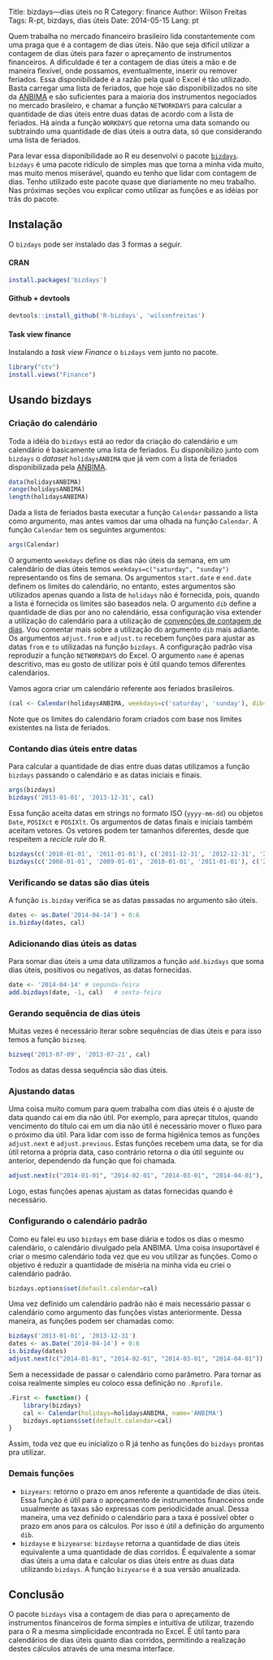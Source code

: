 Title: bizdays—dias úteis no R
Category: finance
Author: Wilson Freitas
Tags: R-pt, bizdays, dias úteis
Date: 2014-05-15
Lang: pt

[bizdays]: https://github.com/wilsonfreitas/R-bizdays "bizdays package"
[anbima]: http://www.anbima.com.br "ANBIMA"

Quem trabalha no mercado financeiro brasileiro lida constantemente com uma praga que é a contagem de dias úteis.
Não que seja difícil utilizar a contagem de dias úteis para fazer o apreçamento de instrumentos financeiros.
A dificuldade é ter a contagem de dias úteis a mão e de maneira flexível, onde possamos, eventualmente, inserir ou remover feriados.
Essa disponibilidade é a razão pela qual o Excel é tão utilizado.
Basta carregar uma lista de feriados, que hoje são disponibilizados no site da [ANBIMA][anbima] e são suficientes para a maioria dos instrumentos negociados no mercado brasileiro, e chamar a função `NETWORKDAYS` para calcular a quantidade de dias úteis entre duas datas de acordo com a lista de feriados.
Há ainda a função `WORKDAYS` que retorna uma data somando ou subtraindo uma quantidade de dias úteis a outra data, só que considerando uma lista de feriados.

Para levar essa disponibilidade ao R eu desenvolvi o pacote [`bizdays`][bizdays].
`bizdays` é uma pacote ridículo de simples mas que torna a minha vida muito, mas muito menos miserável, quando eu tenho que lidar com contagem de dias.
Tenho utilizado este pacote quase que diariamente no meu trabalho.
Nas próximas seções vou explicar como utilizar as funções e as idéias por trás do pacote.

## Instalação

O `bizdays` pode ser instalado das 3 formas a seguir.

#### CRAN

```r
install.packages('bizdays')
```

#### Github + devtools

```r
devtools::install_github('R-bizdays', 'wilsonfreitas')
```

#### Task view finance

Instalando a *task view Finance* o `bizdays` vem junto no pacote.

```r
library("ctv")
install.views("Finance")
```

## Usando bizdays

### Criação do calendário

Toda a idéia do `bizdays` está ao redor da criação do calendário e um calendário é basicamente uma lista de feriados.
Eu disponibilizo junto com `bizdays` o *dataset* `holidaysANBIMA` que já vem com a lista de feriados disponibilizada pela [ANBIMA][anbima].

```r
data(holidaysANBIMA)
range(holidaysANBIMA)
length(holidaysANBIMA)
```

Dada a lista de feriados basta executar a função `Calendar` passando a lista como argumento, mas antes vamos dar uma olhada na função `Calendar`.
A função `Calendar` tem os seguintes argumentos:

```r
args(Calendar)
```

O argumento `weekdays` define os dias não úteis da semana, em um calendário de dias úteis temos `weekdays=c("saturday", "sunday")` representando os fins de semana.
Os argumentos `start.date` e `end.date` definem os limites do calendário, no entanto, estes argumentos são utilizados apenas quando a lista de `holidays` não é fornecida, pois, quando a lista é fornecida os limites são baseados nela.
O argumento `dib` define a quantidade de dias por ano no calendário, essa configuração visa extender a utilização do calendário para a utilização de [convenções de contagem de dias](http://en.wikipedia.org/wiki/Day_count_convention).
Vou comentar mais sobre a utilização do argumento `dib` mais adiante.
Os argumentos `adjust.from` e `adjust.to` recebem funções para ajustar as datas `from` e `to` utilizadas na função `bizdays`.
A configuração padrão visa reproduzir a função `NETWORKDAYS` do Excel.
O argumento `name` é apenas descritivo, mas eu gosto de utilizar pois é útil quando temos diferentes calendários.

Vamos agora criar um calendário referente aos feriados brasileiros.

```r
(cal <- Calendar(holidaysANBIMA, weekdays=c('saturday', 'sunday'), dib=252, name='ANBIMA'))
```

Note que os limites do calendário foram criados com base nos limites existentes na lista de feriados.

### Contando dias úteis entre datas

Para calcular a quantidade de dias entre duas datas utilizamos a função `bizdays` passando o calendário e as datas iniciais e finais.

```r
args(bizdays)
bizdays('2013-01-01', '2013-12-31', cal)
```

Essa função aceita datas em strings no formato ISO (`yyyy-mm-dd`) ou objetos `Date`, `POSIXct` e `POSIXlt`.
Os argumentos de datas finais e iniciais também aceitam vetores.
Os vetores podem ter tamanhos diferentes, desde que respeitem a *recicle rule* do R.

```r
bizdays(c('2010-01-01', '2011-01-01'), c('2011-12-31', '2012-12-31', '2013-12-31', '2014-12-31'), cal)
bizdays(c('2008-01-01', '2009-01-01', '2010-01-01', '2011-01-01'), c('2011-12-31', '2012-12-31'), cal)
```

### Verificando se datas são dias úteis

A função `is.bizday` verifica se as datas passadas no argumento são úteis.

```r
dates <- as.Date('2014-04-14') + 0:6
is.bizday(dates, cal)
```

### Adicionando dias úteis as datas

Para somar dias úteis a uma data utilizamos a função `add.bizdays` que soma dias úteis, positivos ou negativos, as datas fornecidas.

```r
date <- '2014-04-14' # segunda-feira
add.bizdays(date, -1, cal)   # sexta-feira
```

### Gerando sequência de dias úteis

Muitas vezes é necessário iterar sobre sequências de dias úteis e para isso temos a função `bizseq`.

```r
bizseq('2013-07-09', '2013-07-21', cal)
```

Todos as datas dessa sequência são dias úteis.

### Ajustando datas

Uma coisa muito comum para quem trabalha com dias úteis é o ajuste de data quando cai em dia não útil.
Por exemplo, para apreçar títulos, quando vencimento do título cai em um dia não útil é necessário mover o fluxo para o próximo dia útil.
Para lidar com isso de forma higiênica temos as funções `adjust.next` e `adjust.previous`.
Estas funções recebem uma data, se for dia útil retorna a própria data, caso contrário retorna o dia útil seguinte ou anterior, dependendo da função que foi chamada.

```r
adjust.next(c("2014-01-01", "2014-02-01", "2014-03-01", "2014-04-01"), cal)
```

Logo, estas funções apenas ajustam as datas fornecidas quando é necessário.

### Configurando o calendário padrão

Como eu falei eu uso `bizdays` em base diária e todos os dias o mesmo calendário, o calendário divulgado pela ANBIMA.
Uma coisa insuportável é criar o mesmo calendário toda vez que eu vou utilizar as funções.
Como o objetivo é reduzir a quantidade de miséria na minha vida eu criei o calendário padrão.

```r
bizdays.options$set(default.calendar=cal)
```

Uma vez definido um calendário padrão não é mais necessário passar o calendário como argumento das funções vistas anteriormente.
Dessa maneira, as funções podem ser chamadas como:

```r
bizdays('2013-01-01', '2013-12-31')
dates <- as.Date('2014-04-14') + 0:6
is.bizday(dates)
adjust.next(c("2014-01-01", "2014-02-01", "2014-03-01", "2014-04-01"))
```
Sem a necessidade de passar o calendário como parâmetro.
Para tornar as coisa realmente simples eu coloco essa definição no `.Rprofile`.

```r
.First <- function() {
	library(bizdays)
	cal <- Calendar(holidays=holidaysANBIMA, name='ANBIMA')
	bizdays.options$set(default.calendar=cal)
}
```

Assim, toda vez que eu inicializo o R já tenho as funções do `bizdays` prontas pra utilizar.

### Demais funções

- `bizyears`: retorno o prazo em anos referente a quantidade de dias úteis. Essa função é útil para o apreçamento de instrumentos financeiros onde usualmente as taxas são expressas com periodicidade anual. Dessa maneira, uma vez definido o calendário para a taxa é possível obter o prazo em anos para os cálculos. Por isso é útil a definição do argumento `dib`.
- `bizdayse` e `bizyearse`: `bizdayse` retorna a quantidade de dias úteis equivalente a uma quantidade de dias corridos. É equivalente a somar dias úteis a uma data e calcular os dias úteis entre as duas data utilizando `bizdays`. A função `bizyearse` é a sua versão anualizada.


## Conclusão

O pacote `bizdays` visa a contagem de dias para o apreçamento de instrumentos financeiros de forma simples e intuitíva de utilizar, trazendo para o R a mesma simplicidade encontrada no Excel.
É útil tanto para calendários de dias úteis quanto dias corridos, permitindo a realização destes cálculos através de uma mesma interface.
